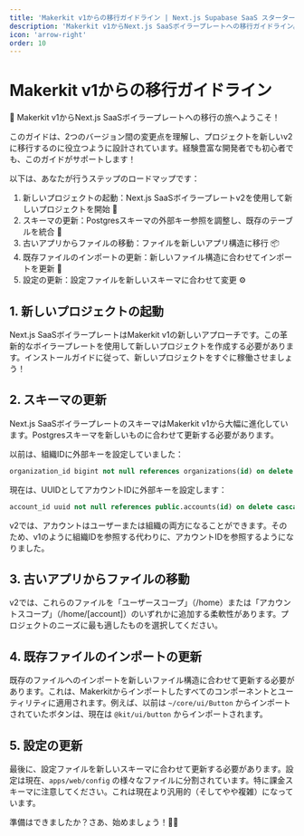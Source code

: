 ```yaml
---
title: 'Makerkit v1からの移行ガイドライン | Next.js Supabase SaaS スターターキット'
description: 'Makerkit v1からNext.js SaaSボイラープレートへの移行ガイドライン。'
icon: 'arrow-right'
order: 10
---
```


# Makerkit v1からの移行ガイドライン

🚀 Makerkit v1からNext.js SaaSボイラープレートへの移行の旅へようこそ！

このガイドは、2つのバージョン間の変更点を理解し、プロジェクトを新しいv2に移行するのに役立つように設計されています。経験豊富な開発者でも初心者でも、このガイドがサポートします！

以下は、あなたが行うステップのロードマップです：

1. 新しいプロジェクトの起動：Next.js SaaSボイラープレートv2を使用して新しいプロジェクトを開始 🎉
2. スキーマの更新：Postgresスキーマの外部キー参照を調整し、既存のテーブルを統合 🧩
3. 古いアプリからファイルの移動：ファイルを新しいアプリ構造に移行 📦
4. 既存ファイルのインポートの更新：新しいファイル構造に合わせてインポートを更新 🔄
5. 設定の更新：設定ファイルを新しいスキーマに合わせて変更 ⚙️

## 1. 新しいプロジェクトの起動

Next.js SaaSボイラープレートはMakerkit v1の新しいアプローチです。この革新的なボイラープレートを使用して新しいプロジェクトを作成する必要があります。インストールガイドに従って、新しいプロジェクトをすぐに稼働させましょう！

## 2. スキーマの更新

Next.js SaaSボイラープレートのスキーマはMakerkit v1から大幅に進化しています。Postgresスキーマを新しいものに合わせて更新する必要があります。

以前は、組織IDに外部キーを設定していました：

```sql
organization_id bigint not null references organizations(id) on delete cascade,
```

現在は、UUIDとしてアカウントIDに外部キーを設定します：

```sql
account_id uuid not null references public.accounts(id) on delete cascade,
```

v2では、アカウントはユーザーまたは組織の両方になることができます。そのため、v1のように組織IDを参照する代わりに、アカウントIDを参照するようになりました。

## 3. 古いアプリからファイルの移動

v2では、これらのファイルを「ユーザースコープ」（/home）または「アカウントスコープ」（/home/[account]）のいずれかに追加する柔軟性があります。プロジェクトのニーズに最も適したものを選択してください。

## 4. 既存ファイルのインポートの更新

既存のファイルへのインポートを新しいファイル構造に合わせて更新する必要があります。これは、Makerkitからインポートしたすべてのコンポーネントとユーティリティに適用されます。例えば、以前は `~/core/ui/Button` からインポートされていたボタンは、現在は `@kit/ui/button` からインポートされます。

## 5. 設定の更新

最後に、設定ファイルを新しいスキーマに合わせて更新する必要があります。設定は現在、`apps/web/config` の様々なファイルに分割されています。特に課金スキーマに注意してください。これは現在より汎用的（そしてやや複雑）になっています。

準備はできましたか？さあ、始めましょう！🏊‍♀️
